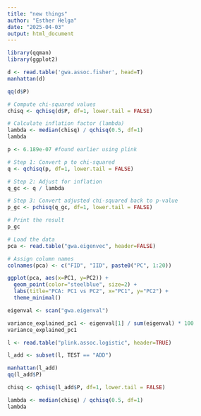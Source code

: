 ```yaml
---
title: "new things"
author: "Esther Helga"
date: "2025-04-03"
output: html_document
---
```


```r

library(qqman)
library(ggplot2)

```

```r

d <- read.table('gwa.assoc.fisher', head=T)
manhattan(d)

```

```r

qq(d$P)

```
```r

# Compute chi-squared values
chisq <- qchisq(d$P, df=1, lower.tail = FALSE)

# Calculate inflation factor (lambda)
lambda <- median(chisq) / qchisq(0.5, df=1)
lambda

```

```r

p <- 6.189e-07 #found earlier using plink

# Step 1: Convert p to chi-squared
q <- qchisq(p, df=1, lower.tail = FALSE)

# Step 2: Adjust for inflation
q_gc <- q / lambda

# Step 3: Convert adjusted chi-squared back to p-value
p_gc <- pchisq(q_gc, df=1, lower.tail = FALSE)

# Print the result
p_gc

```
```r

# Load the data
pca <- read.table("gwa.eigenvec", header=FALSE)

# Assign column names
colnames(pca) <- c("FID", "IID", paste0("PC", 1:20))

```

```r


ggplot(pca, aes(x=PC1, y=PC2)) +
  geom_point(color="steelblue", size=2) +
  labs(title="PCA: PC1 vs PC2", x="PC1", y="PC2") +
  theme_minimal()


```
```r

eigenval <- scan("gwa.eigenval")

```
```r

variance_explained_pc1 <- eigenval[1] / sum(eigenval) * 100
variance_explained_pc1


```

```r

l <- read.table("plink.assoc.logistic", header=TRUE)

```

```r

l_add <- subset(l, TEST == "ADD")

```

```r

manhattan(l_add)
qq(l_add$P)


```
```r

chisq <- qchisq(l_add$P, df=1, lower.tail = FALSE)

lambda <- median(chisq) / qchisq(0.5, df=1)
lambda


```

